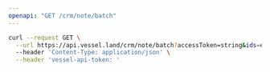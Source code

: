 ```yaml
---
openapi: "GET /crm/note/batch"
---
```


<RequestExample>

```bash Request
curl --request GET \
  --url https://api.vessel.land/crm/note/batch?accessToken=string&ids=eb84649fd7a5145b93c349bde55dd88d,b3b04a80af4190796185c527e7b9933c \
  --header 'Content-Type: application/json' \
  --header 'vessel-api-token: '
```

</RequestExample>
